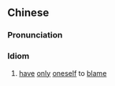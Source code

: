 ==Chinese==
{{zh-forms}}

===Pronunciation===
{{zh-pron
|m=jiù yóu zì qǔ
|c=gau3 jau4 zi6 ceoi2
|cat=id
}}

===Idiom===
{{zh-idiom}}

# [[have]] [[only]] [[oneself]] to [[blame]]